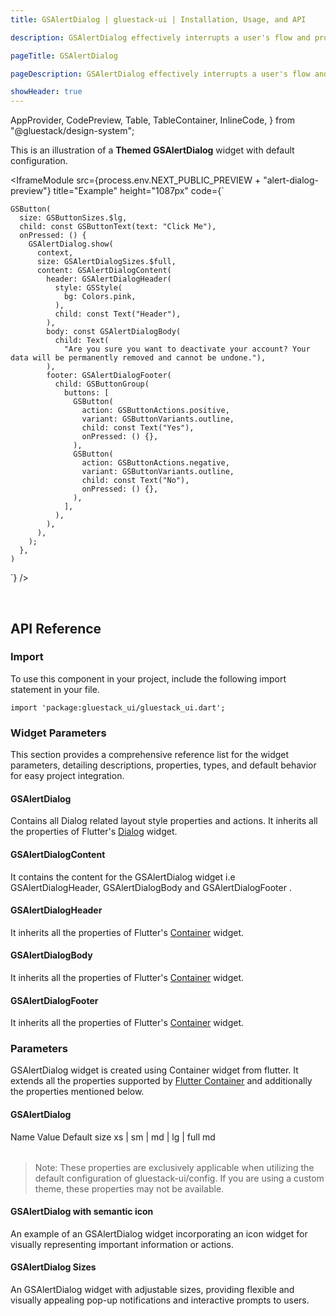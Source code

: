 ```yaml
---
title: GSAlertDialog | gluestack-ui | Installation, Usage, and API

description: GSAlertDialog effectively interrupts a user's flow and prompts them to take a specific action. It's commonly used for mandatory confirmations or call-to-actions.

pageTitle: GSAlertDialog

pageDescription: GSAlertDialog effectively interrupts a user's flow and prompts them to take a specific action. It's commonly used for mandatory confirmations or call-to-actions.

showHeader: true
---
```



  AppProvider,
  CodePreview,
  Table,
  TableContainer,
  InlineCode,
} from "@gluestack/design-system";

<Meta title="Components/Overlay/AlertDialog" />

This is an illustration of a **Themed GSAlertDialog** widget with default configuration.

<IframeModule
  src={process.env.NEXT_PUBLIC_PREVIEW + "alert-dialog-preview"}
  title="Example"
  height="1087px"
  code={`

    GSButton(
      size: GSButtonSizes.$lg,
      child: const GSButtonText(text: "Click Me"),
      onPressed: () {
        GSAlertDialog.show(
          context,
          size: GSAlertDialogSizes.$full,
          content: GSAlertDialogContent(
            header: GSAlertDialogHeader(
              style: GSStyle(
                bg: Colors.pink,
              ),
              child: const Text("Header"),
            ),
            body: const GSAlertDialogBody(
              child: Text(
                "Are you sure you want to deactivate your account? Your data will be permanently removed and cannot be undone."),
            ),
            footer: GSAlertDialogFooter(
              child: GSButtonGroup(
                buttons: [
                  GSButton(
                    action: GSButtonActions.positive,
                    variant: GSButtonVariants.outline,
                    child: const Text("Yes"),
                    onPressed: () {},
                  ),
                  GSButton(
                    action: GSButtonActions.negative,
                    variant: GSButtonVariants.outline,
                    child: const Text("No"),
                    onPressed: () {},
                  ),
                ],
              ),
            ),
          ),
        );
      },
    )

`}
/>

<br />

## API Reference

### Import

To use this component in your project, include the following import statement in your file.

```
import 'package:gluestack_ui/gluestack_ui.dart';
```

### Widget Parameters

This section provides a comprehensive reference list for the widget parameters, detailing descriptions, properties, types, and default behavior for easy project integration.

#### GSAlertDialog

Contains all Dialog related layout style properties and actions.
It inherits all the properties of Flutter's [Dialog](https://api.flutter.dev/flutter/material/Dialog-class.html) widget.

#### GSAlertDialogContent

It contains the content for the GSAlertDialog widget i.e GSAlertDialogHeader, GSAlertDialogBody and GSAlertDialogFooter .

#### GSAlertDialogHeader

It inherits all the properties of Flutter's [Container](https://api.flutter.dev/flutter/widgets/Container-class.html) widget.

#### GSAlertDialogBody

It inherits all the properties of Flutter's [Container](https://api.flutter.dev/flutter/widgets/Container-class.html) widget.

#### GSAlertDialogFooter

It inherits all the properties of Flutter's [Container](https://api.flutter.dev/flutter/widgets/Container-class.html) widget.

### Parameters

GSAlertDialog widget is created using Container widget from flutter. It extends all the properties supported by [Flutter Container](https://api.flutter.dev/flutter/widgets/Container-class.html) and additionally the properties mentioned below.

#### GSAlertDialog

<AppProvider>
  <TableContainer>
    <Table>
      <Table.THead>
        <Table.TR>
          <Table.TH>
            <Table.TText>Name</Table.TText>
          </Table.TH>
          <Table.TH>
            <Table.TText>Value</Table.TText>
          </Table.TH>
          <Table.TH>
            <Table.TText>Default</Table.TText>
          </Table.TH>
        </Table.TR>
      </Table.THead>
      <Table.TBody>
        <Table.TR>
          <Table.TD>
            <Table.TText>
              <InlineCode>size</InlineCode>
            </Table.TText>
          </Table.TD>
          <Table.TD>
            <Table.TText>xs | sm | md | lg | full</Table.TText>
          </Table.TD>
          <Table.TD>
            <Table.TText>md</Table.TText>
          </Table.TD>
        </Table.TR>
      </Table.TBody>
    </Table>
  </TableContainer>
</AppProvider>

> Note: These properties are exclusively applicable when utilizing the default configuration of gluestack-ui/config. If you are using a custom theme, these properties may not be available.

#### GSAlertDialog with semantic icon

An example of an GSAlertDialog widget incorporating an icon widget for visually representing important information or actions.

#### GSAlertDialog Sizes

An GSAlertDialog widget with adjustable sizes, providing flexible and visually appealing pop-up notifications and interactive prompts to users.
